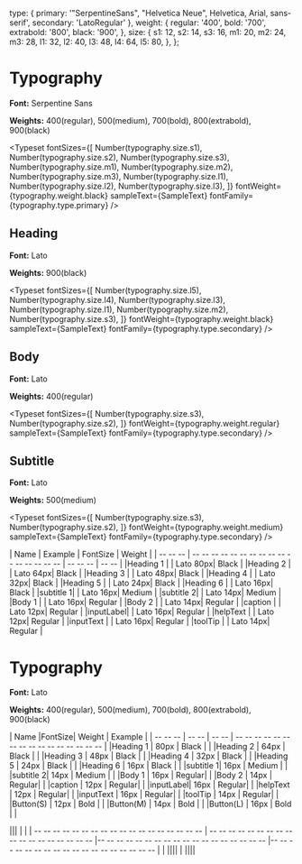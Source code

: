 <!-- Typography.stories.mdx -->


<Meta title="Typography" />

  type: {
    primary: '"SerpentineSans", "Helvetica Neue", Helvetica, Arial, sans-serif',
    secondary: 'LatoRegular'
  },
  weight: {
    regular: '400',
    bold: '700',
    extrabold: '800',
    black: '900',
  },
  size: {
    s1: 12,
    s2: 14,
    s3: 16,
    m1: 20,
    m2: 24,
    m3: 28,
    l1: 32,
    l2: 40,
    l3: 48,
    l4: 64,
    l5: 80,
  },
};


# Typography

**Font:** Serpentine Sans

**Weights:** 400(regular), 500(medium), 700(bold), 800(extrabold), 900(black)


<Typeset
  fontSizes={[
    Number(typography.size.s1),
    Number(typography.size.s2),
    Number(typography.size.s3),
    Number(typography.size.m1),
    Number(typography.size.m2),
    Number(typography.size.m3),
    Number(typography.size.l1),
    Number(typography.size.l2),
    Number(typography.size.l3),
  ]}
  fontWeight={typography.weight.black}
  sampleText={SampleText}
  fontFamily={typography.type.primary}
/>

## Heading 
**Font:** Lato

**Weights:** 900(black)

<Typeset
  fontSizes={[
    Number(typography.size.l5),
    Number(typography.size.l4),
    Number(typography.size.l3),
    Number(typography.size.l1),
    Number(typography.size.m2),
    Number(typography.size.s3),
  ]}
  fontWeight={typography.weight.black}
  sampleText={SampleText}
  fontFamily={typography.type.secondary}
/>


## Body 
**Font:** Lato

**Weights:** 400(regular)

<Typeset
  fontSizes={[
    Number(typography.size.s3),
    Number(typography.size.s2),
  ]}
  fontWeight={typography.weight.regular}
  sampleText={SampleText}
  fontFamily={typography.type.secondary}
/>

## Subtitle 
**Font:** Lato

**Weights:** 500(medium)

<Typeset
  fontSizes={[
    Number(typography.size.s3),
    Number(typography.size.s2),
  ]}
  fontWeight={typography.weight.medium}
  sampleText={SampleText}
  fontFamily={typography.type.secondary}
/>



| Name     | Example                                         | FontSize | Weight |
| -- -- -- | -- -- -- -- -- -- -- -- -- -- -- -- -- -- -- -- | -- -- -- | -- --  |
|Heading 1 | <TypographyTextBox type="h1" text="Heading 1" /> | Lato 80px| Black  |
|Heading 2 | <TypographyTextBox type="h2" text="Heading 2" /> | Lato 64px| Black  |
|Heading 3 | <TypographyTextBox type="h3" text="Heading 3" /> | Lato 48px| Black  |
|Heading 4 | <TypographyTextBox type="h4" text="Heading 4" /> | Lato 32px| Black  |
|Heading 5 | <TypographyTextBox type="h5" text="Heading 5" /> | Lato 24px| Black  |
|Heading 6 | <TypographyTextBox type="h6" text="Heading 6" /> | Lato 16px| Black  |
|subtitle 1| <TypographyTextBox type="subtitle1" text="subtitle 1" />  | Lato 16px| Medium  |
|subtitle 2| <TypographyTextBox type="subtitle1" text="subtitle 2" />  | Lato 14px| Medium  |
|Body 1    | <TypographyTextBox type="body1" text="body 1" />          | Lato 16px| Regular |
|Body 2    | <TypographyTextBox type="body1" text="body 2" />          | Lato 14px| Regular |
|caption   | <TypographyTextBox type="caption" text="caption 1" />      | Lato 12px| Regular |
|inputLabel| <TypographyTextBox type="inputLabel" text="inputLabel 1" />| Lato 16px| Regular |
|helpText  | <TypographyTextBox type="helpText" text="helpText 1" />    | Lato 12px| Regular |
|inputText | <TypographyTextBox type="inputText" text="inputText 1" />  | Lato 16px| Regular |
|toolTip   | <TypographyTextBox type="toolTip" text="toolTip 1" />      | Lato 14px| Regular |


# Typography

**Font:** Lato

**Weights:** 400(regular), 500(medium), 700(bold), 800(extrabold), 900(black)

| Name     |FontSize| Weight | Example                                         |
| -- -- -- | -- --  | -- --  | -- -- -- -- -- -- -- -- -- -- -- -- -- -- -- -- |
|Heading 1 | 80px   | Black  | <TypographyTextBox type="h1" text="The quick brown fox jumps ..." />|
|Heading 2 | 64px   | Black  | <TypographyTextBox type="h2" text="The quick brown fox jumps over the ..." />|
|Heading 3 | 48px   | Black  | <TypographyTextBox type="h3" text="The quick brown fox jumps over the lazy dog" />|
|Heading 4 | 32px   | Black  | <TypographyTextBox type="h4" text="The quick brown fox jumps over the lazy dog" />|
|Heading 5 | 24px   | Black  | <TypographyTextBox type="h5" text="The quick brown fox jumps over the lazy dog" />|
|Heading 6 | 16px   | Black  | <TypographyTextBox type="h6" text="The quick brown fox jumps over the lazy dog" />|
|subtitle 1| 16px   | Medium | <TypographyTextBox type="subtitle1" text="The quick brown fox jumps over the lazy dog" />  |
|subtitle 2| 14px   | Medium | <TypographyTextBox type="subtitle1" text="The quick brown fox jumps over the lazy dog" />  |
|Body 1    | 16px   | Regular| <TypographyTextBox type="body1" text="The quick brown fox jumps over the lazy dog" />          |
|Body 2    | 14px   | Regular| <TypographyTextBox type="body1" text="The quick brown fox jumps over the lazy dog" />          |
|caption   | 12px   | Regular| <TypographyTextBox type="caption" text="The quick brown fox jumps over the lazy dog" />     |
|inputLabel| 16px   | Regular| <TypographyTextBox type="inputLabel" text="The quick brown fox jumps over the lazy dog" />|
|helpText  | 12px   | Regular| <TypographyTextBox type="helpText" text="The quick brown fox jumps over the lazy dog" />    |
|inputText | 16px   | Regular| <TypographyTextBox type="inputText" text="The quick brown fox jumps over the lazy dog" />  |
|toolTip   | 14px   | Regular| <TypographyTextBox type="toolTip" text="The quick brown fox jumps over the lazy dog" />      |
|Button(S) | 12px   | Bold   | <TypographyTextBox type="buttonSmall" text="The quick brown fox jumps over the lazy dog" />   |
|Button(M) | 14px   | Bold   | <TypographyTextBox type="buttonMedium" text="The quick brown fox jumps over the lazy dog" /> |
|Button(L) | 16px   | Bold   | <TypographyTextBox type="buttonLarge" text="The quick brown fox jumps over the lazy dog" />   |


<TypographyTextBox type="h1" text="Heading 1" />
<TypographyTextBox type="h2" text="Heading 2" />
<TypographyTextBox type="h3" text="Heading 3" />
<TypographyTextBox type="h4" text="Heading 4" />
<TypographyTextBox type="h5" text="Heading 5" />
<TypographyTextBox type="h6" text="Heading 6" />

|<TypographyTextBox type="subtitle1" text="subtitle 1" />|<TypographyTextBox type="subtitle1" text="subtitle 2" />| <TypographyTextBox type="body1" text="body 1" />       | <TypographyTextBox type="body1" text="body 2" />     | 
| -- -- -- -- -- -- -- -- -- -- -- -- -- -- -- -- -- --  | -- -- -- -- -- -- -- -- -- -- -- -- -- -- -- -- -- --  |-- -- -- -- -- -- -- -- -- -- -- -- -- -- -- -- -- --  |-- -- -- -- -- -- -- -- -- -- -- -- -- -- -- -- -- --  |
|<TypographyTextBox type="caption" text="caption 1" /> |<TypographyTextBox type="inputLabel" text="input Label" />|<TypographyTextBox type="helpText" text="help Text" />|<TypographyTextBox type="inputText" text="input Text" />|
|<TypographyTextBox type="toolTip" text="tool Tip" />  |<TypographyTextBox type="buttonSmall" text="button Small" />|<TypographyTextBox type="buttonMedium" text="button Medium" />|<TypographyTextBox type="buttonLarge" text="button Large" />|